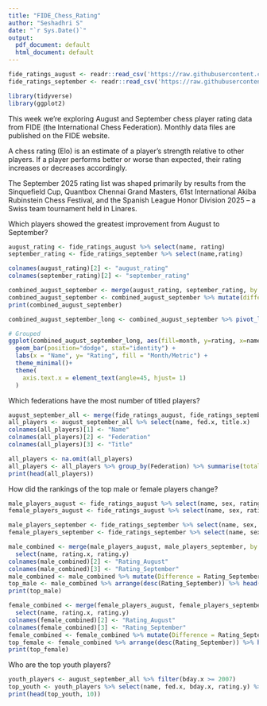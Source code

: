 ```yaml
---
title: "FIDE_Chess_Rating"
author: "Seshadhri S"
date: "`r Sys.Date()`"
output:
  pdf_document: default
  html_document: default
---
```


```r
fide_ratings_august <- readr::read_csv('https://raw.githubusercontent.com/rfordatascience/tidytuesday/main/data/2025/2025-09-23/fide_ratings_august.csv')
fide_ratings_september <- readr::read_csv('https://raw.githubusercontent.com/rfordatascience/tidytuesday/main/data/2025/2025-09-23/fide_ratings_september.csv')

library(tidyverse)
library(ggplot2)
```

This week we're exploring August and September chess player rating data from FIDE (the International Chess Federation). Monthly data files are published on the FIDE website.

A chess rating (Elo) is an estimate of a player's strength relative to other players. If a player performs better or worse than expected, their rating increases or decreases accordingly.

The September 2025 rating list was shaped primarily by results from the Sinquefield Cup, Quantbox Chennai Grand Masters, 61st International Akiba Rubinstein Chess Festival, and the Spanish League Honor Division 2025 – a Swiss team tournament held in Linares.

Which players showed the greatest improvement from August to September?

```r
august_rating <- fide_ratings_august %>% select(name, rating)
september_rating <- fide_ratings_september %>% select(name,rating)

colnames(august_rating)[2] <- "august_rating"
colnames(september_rating)[2] <- "september_rating"

combined_august_september <- merge(august_rating, september_rating, by = "name")
combined_august_september <- combined_august_september %>% mutate(difference = september_rating - august_rating) %>% arrange(desc(difference)) %>% head(n=10)
print(combined_august_september)

combined_august_september_long <- combined_august_september %>% pivot_longer(cols = c(august_rating, september_rating), names_to = "month", values_to = "rating")

# Grouped
ggplot(combined_august_september_long, aes(fill=month, y=rating, x=name)) + 
  geom_bar(position="dodge", stat="identity") +
  labs(x = "Name", y= "Rating", fill = "Month/Metric") +
  theme_minimal()+
  theme(
    axis.text.x = element_text(angle=45, hjust= 1)
  )

```

Which federations have the most number of titled players?

```r
august_september_all <- merge(fide_ratings_august, fide_ratings_september, by = "name")
all_players <- august_september_all %>% select(name, fed.x, title.x)
colnames(all_players)[1] <- "Name"
colnames(all_players)[2] <- "Federation"
colnames(all_players)[3] <- "Title"

all_players <- na.omit(all_players)
all_players <- all_players %>% group_by(Federation) %>% summarise(total_titles=n(), .groups="drop") %>% arrange(desc(total_titles))
print(head(all_players))

```

How did the rankings of the top male or female players change?

```r
male_players_august <- fide_ratings_august %>% select(name, sex, rating) %>% filter(sex == "M")
female_players_august <- fide_ratings_august %>% select(name, sex, rating) %>% filter(sex == "F")

male_players_september <- fide_ratings_september %>% select(name, sex, rating) %>% filter(sex == "M")
female_players_september <- fide_ratings_september %>% select(name, sex, rating) %>% filter(sex == "F")

male_combined <- merge(male_players_august, male_players_september, by = "name") %>% 
  select(name, rating.x, rating.y)
colnames(male_combined)[2] <- "Rating_August"
colnames(male_combined)[3] <- "Rating_September"
male_combined <- male_combined %>% mutate(Difference = Rating_September - Rating_August) 
top_male <- male_combined %>% arrange(desc(Rating_September)) %>% head(n=10)
print(top_male)

female_combined <- merge(female_players_august, female_players_september, by = "name") %>% 
  select(name, rating.x, rating.y)
colnames(female_combined)[2] <- "Rating_August"
colnames(female_combined)[3] <- "Rating_September"
female_combined <- female_combined %>% mutate(Difference = Rating_September - Rating_August) 
top_female <- female_combined %>% arrange(desc(Rating_September)) %>% head(n=10)
print(top_female)

```

Who are the top youth players?

```r
youth_players <- august_september_all %>% filter(bday.x >= 2007)
top_youth <- youth_players %>% select(name, fed.x, bday.x, rating.y) %>% arrange(desc(rating.y))
print(head(top_youth, 10))

```